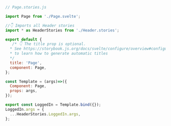 ```js
// Page.stories.js

import Page from './Page.svelte';

//👇 Imports all Header stories
import * as HeaderStories from './Header.stories';

export default {
   /* 👇 The title prop is optional.
  * See https://storybook.js.org/docs/svelte/configure/overview#configure-story-loading
  * to learn how to generate automatic titles
  */
  title: 'Page',
  component: Page,
};

const Template = (args)=>({
  Component: Page,
  props: args,
});

export const LoggedIn = Template.bind({});
LoggedIn.args = {
  ...HeaderStories.LoggedIn.args,
};
```